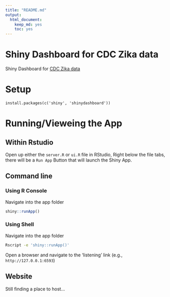 ```yaml
---
title: "README.md"
output: 
  html_document: 
    keep_md: yes
    toc: yes
---
```


# Shiny Dashboard for CDC Zika data
Shiny Dashboard for [CDC Zika data](https://github.com/cdcepi/zika)

# Setup

`install.packages(c('shiny', 'shinydashboard'))`

# Running/Vieweing the App

## Within Rstudio

Open up either the `server.R` or `ui.R` file in RStudio,
Right below the file tabs, there will be a `Run App` Button that will launch the Shiny App.

## Command line

### Using R Console

Navigate into the app folder

```R
shiny::runApp()
```

### Using Shell

Navigate into the app folder

```bash
Rscript -e 'shiny::runApp()'
```

Open a browser and navigate to the 'listening' link (e.g., `http://127.0.0.1:6593`)

## Website

Still finding a place to host...
